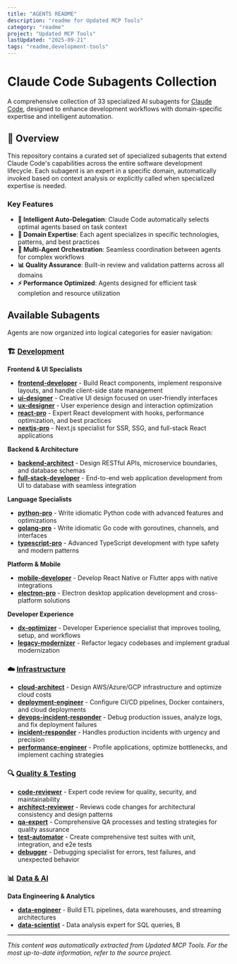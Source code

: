 ```yaml
---
title: "AGENTS README"
description: "readme for Updated MCP Tools"
category: "readme"
project: "Updated MCP Tools"
lastUpdated: "2025-09-21"
tags: "readme,development-tools"
---
```


# Claude Code Subagents Collection

A comprehensive collection of 33 specialized AI subagents for [Claude Code](https://docs.anthropic.com/en/docs/claude-code), designed to enhance development workflows with domain-specific expertise and intelligent automation.

## 🚀 Overview

This repository contains a curated set of specialized subagents that extend Claude Code's capabilities across the entire software development lifecycle. Each subagent is an expert in a specific domain, automatically invoked based on context analysis or explicitly called when specialized expertise is needed.

### Key Features

- **🤖 Intelligent Auto-Delegation**: Claude Code automatically selects optimal agents based on task context
- **🔧 Domain Expertise**: Each agent specializes in specific technologies, patterns, and best practices
- **🔄 Multi-Agent Orchestration**: Seamless coordination between agents for complex workflows
- **📊 Quality Assurance**: Built-in review and validation patterns across all domains
- **⚡ Performance Optimized**: Agents designed for efficient task completion and resource utilization

## Available Subagents

Agents are now organized into logical categories for easier navigation:

### 🏗️ [Development](agents/development/)

**Frontend & UI Specialists**

- **[frontend-developer](agents/development/frontend-developer.md)** - Build React components, implement responsive layouts, and handle client-side state management
- **[ui-designer](agents/development/ui-designer.md)** - Creative UI design focused on user-friendly interfaces
- **[ux-designer](agents/development/ux-designer.md)** - User experience design and interaction optimization
- **[react-pro](agents/development/react-pro.md)** - Expert React development with hooks, performance optimization, and best practices
- **[nextjs-pro](agents/development/nextjs-pro.md)** - Next.js specialist for SSR, SSG, and full-stack React applications

**Backend & Architecture**

- **[backend-architect](agents/development/backend-architect.md)** - Design RESTful APIs, microservice boundaries, and database schemas
- **[full-stack-developer](agents/development/full-stack-developer.md)** - End-to-end web application development from UI to database with seamless integration

**Language Specialists**

- **[python-pro](agents/development/python-pro.md)** - Write idiomatic Python code with advanced features and optimizations
- **[golang-pro](agents/development/golang-pro.md)** - Write idiomatic Go code with goroutines, channels, and interfaces
- **[typescript-pro](agents/development/typescript-pro.md)** - Advanced TypeScript development with type safety and modern patterns

**Platform & Mobile**

- **[mobile-developer](agents/development/mobile-developer.md)** - Develop React Native or Flutter apps with native integrations
- **[electron-pro](agents/development/electorn-pro.md)** - Electron desktop application development and cross-platform solutions

**Developer Experience**

- **[dx-optimizer](agents/development/dx-optimizer.md)** - Developer Experience specialist that improves tooling, setup, and workflows
- **[legacy-modernizer](agents/development/legacy-modernizer.md)** - Refactor legacy codebases and implement gradual modernization

### ☁️ [Infrastructure](agents/infrastructure/)

- **[cloud-architect](agents/infrastructure/cloud-architect.md)** - Design AWS/Azure/GCP infrastructure and optimize cloud costs
- **[deployment-engineer](agents/infrastructure/deployment-engineer.md)** - Configure CI/CD pipelines, Docker containers, and cloud deployments
- **[devops-incident-responder](agents/infrastructure/devops-incident-responder.md)** - Debug production issues, analyze logs, and fix deployment failures
- **[incident-responder](agents/infrastructure/incident-responder.md)** - Handles production incidents with urgency and precision
- **[performance-engineer](agents/infrastructure/performance-engineer.md)** - Profile applications, optimize bottlenecks, and implement caching strategies

### 🔍 [Quality & Testing](agents/quality-testing/)

- **[code-reviewer](agents/quality-testing/code-reviewer.md)** - Expert code review for quality, security, and maintainability
- **[architect-reviewer](agents/quality-testing/architect-review.md)** - Reviews code changes for architectural consistency and design patterns
- **[qa-expert](agents/quality-testing/qa-expert.md)** - Comprehensive QA processes and testing strategies for quality assurance
- **[test-automator](agents/quality-testing/test-automator.md)** - Create comprehensive test suites with unit, integration, and e2e tests
- **[debugger](agents/quality-testing/debugger.md)** - Debugging specialist for errors, test failures, and unexpected behavior

### 📊 [Data & AI](agents/data-ai/)

**Data Engineering & Analytics**

- **[data-engineer](agents/data-ai/data-engineer.md)** - Build ETL pipelines, data warehouses, and streaming architectures
- **[data-scientist](agents/data-ai/data-scientist.md)** - Data analysis expert for SQL queries, B

---
*This content was automatically extracted from Updated MCP Tools. For the most up-to-date information, refer to the source project.*
